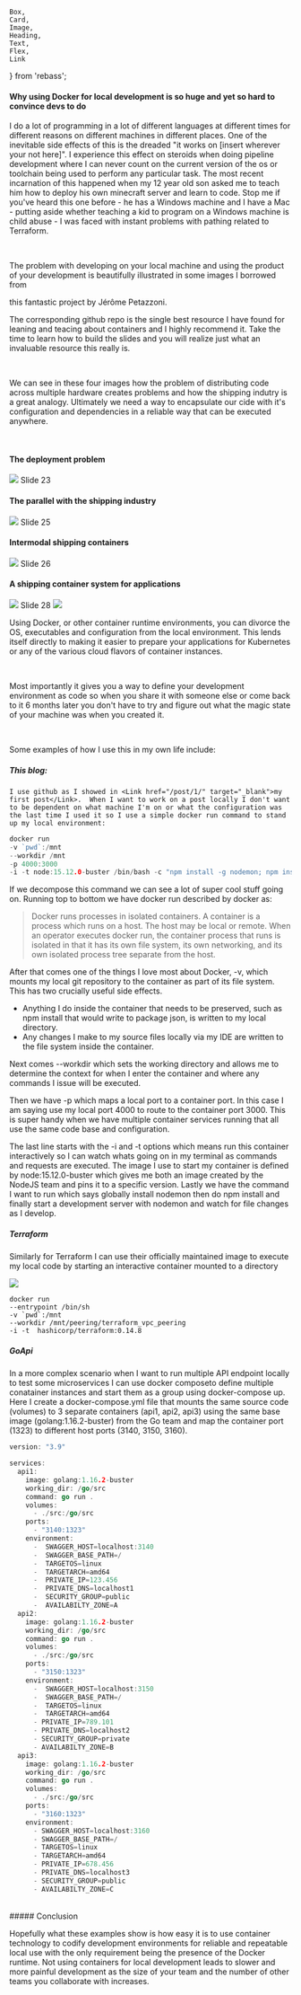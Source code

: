     Box,
    Card,
    Image,
    Heading,
    Text,
    Flex,
    Link
} from 'rebass';



#### Why using Docker for local development is so huge and yet so hard to convince devs to do
I do a lot of programming in a lot of different languages at different times for different reasons on different machines in different places.  One of the inevitable side effects of this is the dreaded "it works on [insert wherever your not here]".  I experience this effect on steroids when doing pipeline development where I can never count on the current version of the os or toolchain being used to perform any particular task.  The most recent incarnation of this happened when my 12 year old son asked me to teach him how to deploy his own minecraft server and learn to code.  Stop me if you've heard this one before - he has a Windows machine and I have a Mac - putting aside whether teaching a kid to program on a Windows machine is child abuse - I was faced with instant problems with pathing related to Terraform.

<br/>

The problem with developing on your local machine and using the product of your development is beautifully illustrated in some images I borrowed from
<Link href={containerTrainingSlides} target="_blank">this fantastic project</Link> by Jérôme Petazzoni.

<br/>

The corresponding <Link href={containerTrainingGithub} target="_blank">github repo</Link> is the single best resource I have found for leaning and teacing about containers and I highly recommend it.  Take the time to learn how to build the slides and you will realize just what an invaluable resource this really is.

<br/>

We can see in these four images how the problem of distributing code across multiple hardware creates problems and how the shipping indutry is a great analogy.  Ultimately we need a way to encapsulate our cide with it's configuration and dependencies in a reliable way that can be executed anywhere.

<br/>

#### The deployment problem
<Image p={4} verticalAlign='middle' src="/images/4/slide23.png" />
<Link p={1} href={slide23} target="_blank">Slide 23</Link>

#### The parallel with the shipping industry
<Image p={4} verticalAlign='middle' src="/images/4/slide25.png" />
<Link p={1} href={slide25} target="_blank">Slide 25</Link>

#### Intermodal shipping containers
<Image p={4} verticalAlign='middle' src="/images/4/slide26.png" />
<Link p={1} href={slide26} target="_blank">Slide 26</Link>

#### A shipping container system for applications
<Image p={4} verticalAlign='middle' src="/images/4/slide28.png" />
<Link p={1} href={slide28} target="_blank">Slide 28</Link>

<Image p={4} verticalAlign='middle' src="/images/4/dockerproblem.png" />


Using <Link href={docker} target="_blank">Docker</Link>, or <Link href={dockerAlternatives} target="_blank">other container runtime environments</Link>, you can divorce the OS, executables and configuration from the local environment.  This lends itself directly to making it easier to prepare your applications for Kubernetes or any of the various cloud flavors of container instances.

<br/>

Most importantly it gives you a way to define your development environment as code so when you share it with someone else or come back to it 6 months later you don't have to try and figure out what the magic state of your machine was when you created it.

<br/>

Some examples of how I use this in my own life include:

##### This blog:
    I use github as I showed in <Link href="/post/1/" target="_blank">my first post</Link>.  When I want to work on a post locally I don't want to be dependent on what machine I'm on or what the configuration was the last time I used it so I use a simple docker run command to stand up my local environment:

```go
docker run
-v `pwd`:/mnt
--workdir /mnt
-p 4000:3000
-i -t node:15.12.0-buster /bin/bash -c "npm install -g nodemon; npm install; nodemon -d 30 -P 10000 --watch src start"
```

If we decompose this command we can see a lot of super cool stuff going on.  Running top to bottom we have <Link href={dockerRun} target="_blank">docker run</Link> described by docker as:

> Docker runs processes in isolated containers. A container is a process which runs on a host. The host may be local or remote. When an operator executes docker run, the container process that runs is isolated in that it has its own file system, its own networking, and its own isolated process tree separate from the host.

After that comes one of the things I love most about Docker, -v, which mounts my local git repository to the container as part of its file system.  This has two crucially useful side effects.

- Anything I do inside the container that needs to be preserved, such as npm install that would write to package json, is written to my local directory.
- Any changes I make to my source files locally via my IDE are written to the file system inside the container.

Next comes --workdir which sets the working directory and allows me to determine the context for when I enter the container and where any commands I issue will be executed.

Then we have -p which maps a local port to a container port.  In this case I am saying use my local port 4000 to route to the container port 3000.  This is super handy when we have multiple container services running that all use the same code base and configuration.

The last line starts with the -i and -t options which means run this container interactively so I can watch whats going on in my terminal as commands and requests are executed.  The image I use to start my container is defined by <Link href={dockerNode} target="_blank">node:15.12.0-buster</Link> which gives me both an image created by the NodeJS team and pins it to a specific version.  Lastly we have the command I want to run which says globally install nodemon then do npm install and finally start a development server with nodemon and watch for file changes as I develop.

##### Terraform
Similarly for Terraform I can use their officially maintained image to execute my local code by starting an interactive container mounted to a directory

<Image p={4} verticalAlign='middle' src="/images/4/finder.png" />

```
docker run
--entrypoint /bin/sh
-v `pwd`:/mnt
--workdir /mnt/peering/terraform_vpc_peering
-i -t  hashicorp/terraform:0.14.8
```

##### GoApi
In a more complex scenario when I want to run multiple API endpoint locally to test some microservices I can use <Link href={dockerCompose} target="_blank">docker compose</Link>to define multiple conatainer instances and start them as a group using docker-compose up.  Here I create a docker-compose.yml file that mounts the same source code (volumes) to 3 separate containers (api1, api2, api3) using the same base image (golang:1.16.2-buster) from the Go team and map the container port (1323) to different host ports (3140, 3150, 3160).

```go
version: "3.9"

services:
  api1:
    image: golang:1.16.2-buster
    working_dir: /go/src
    command: go run .
    volumes:
      - ./src:/go/src
    ports:
      - "3140:1323"
    environment:
      -  SWAGGER_HOST=localhost:3140
      -  SWAGGER_BASE_PATH=/
      -  TARGETOS=linux
      -  TARGETARCH=amd64
      -  PRIVATE_IP=123.456
      -  PRIVATE_DNS=localhost1
      -  SECURITY_GROUP=public
      -  AVAILABILTY_ZONE=A
  api2:
    image: golang:1.16.2-buster
    working_dir: /go/src
    command: go run .
    volumes:
      - ./src:/go/src
    ports:
      - "3150:1323"
    environment:
      -  SWAGGER_HOST=localhost:3150
      -  SWAGGER_BASE_PATH=/
      -  TARGETOS=linux
      -  TARGETARCH=amd64
      - PRIVATE_IP=789.101
      - PRIVATE_DNS=localhost2
      - SECURITY_GROUP=private
      - AVAILABILTY_ZONE=B
  api3:
    image: golang:1.16.2-buster
    working_dir: /go/src
    command: go run .
    volumes:
      - ./src:/go/src
    ports:
      - "3160:1323"
    environment:
      - SWAGGER_HOST=localhost:3160
      - SWAGGER_BASE_PATH=/
      - TARGETOS=linux
      - TARGETARCH=amd64
      - PRIVATE_IP=678.456
      - PRIVATE_DNS=localhost3
      - SECURITY_GROUP=public
      - AVAILABILTY_ZONE=C
```

<br/>
##### Conclusion

Hopefully what these examples show is how easy it is to use container technology to codify development environments for reliable and repeatable local use with the only requirement being the presence of the Docker runtime.  Not using containers for local development leads to slower and more painful development as the size of your team and the number of other teams you collaborate with increases.

<br/>
